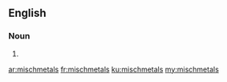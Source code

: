 ==English==

===Noun===
{{head|en}}

# {{plural of|mischmetal}}

[[ar:mischmetals]]
[[fr:mischmetals]]
[[ku:mischmetals]]
[[my:mischmetals]]